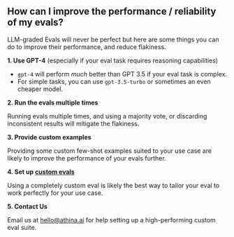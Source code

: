 
## How can I improve the performance / reliability of my evals?

LLM-graded Evals will never be perfect but here are some things you can do to improve their performance, and reduce flakiness.

**1. Use GPT-4** (especially if your eval task requires reasoning capabilities)

- `gpt-4` will perform _much_ better than GPT 3.5 if your eval task is complex.
- For simple tasks, you can use `gpt-3.5-turbo` or sometimes an even cheaper model.

**2. Run the evals multiple times**

Running evals multiple times, and using a majority vote, or discarding inconsistent results will mitigate the flakiness.

**3. Provide custom examples**

Providing some custom few-shot examples suited to your use case are likely to improve the performance of your evals further.

**4. Set up [custom evals](/evals/custom_evals)**

Using a completely custom eval is likely the best way to tailor your eval to work perfectly for your use case.

**5. Contact Us**

Email us at hello@athina.ai for help setting up a high-performing custom eval suite.
